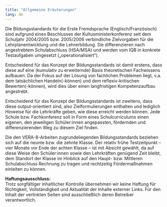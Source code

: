 ```yaml
---
title: "Allgemeine Eräuterungen"
lang: de
---
```

Die Bildungsstandards für die Erste Fremdsprache (Englisch/Französisch) sind aufgrund eines Beschlusses der Kultusministerkonferenz seit dem Schuljahr 2004/2005 bzw. 2005/2006 verbindliche Zielvorgaben für die Lehrplanentwicklung und die Lehrerbildung. Sie differenzieren nach angestrebtem Schulabschluss (HSA/MSA) und werden vom IQB in konkrete Testaufgaben umgesetzt („operationalisiert“).

Entscheidend für das Konzept der Bildungsstandards ist damit erstens, dass diese auf eine (kumulativ zu erweiternde) Basis theoretischen Fachwissens aufbauen. Da der Fokus auf der Lösung von fachlichen Problemen liegt, v.a. dem tatsächlichen Handeln(-können) und dem reflexiv-kritischen Bewerten(-können), wird dies über einen langfristigen Kompetenzaufbau angestrebt.

Entscheidend für das Konzept der Bildungsstandards ist zweitens, dass diese output-orientiert sind, also Zielformulierungen enthalten und lediglich Hinweise für die Lehrkräfte geben, wie diese erreicht werden können. Jede Schule bzw. Fachkonferenz soll in Form eines Schulcurriculums einen eigenen, den jeweiligen Schüler:innen angepassten, fördernden und differenzierenden Weg zu diesem Ziel finden.

Die den VERA-8-Arbeiten zugrundeliegenden Bildungsstandards beziehen sich auf die neunte bzw. die zehnte Klasse. Der relativ frühe Testzeitpunkt – vier Monate vor Ende der achten Klasse – ist mit Absicht gewählt, da auf diese Weise den Schüler:innen sowie den Lehrkräften genügend Zeit bleibt, dem Standort der Klasse im Hinblick auf den Haupt- bzw. Mittleren Schulabschluss Rechnung zu tragen und rechtzeitig Fördermaßnahmen einleiten zu können.

**Haftungsausschluss:**  
Trotz sorgfältiger inhaltlicher Kontrolle übernehmen wir keine Haftung für Richtigkeit, Vollständigkeit und Aktualität der Inhalte externer Links. Für den Inhalt der verlinkten Seiten sind ausschließlich deren Betreiber verantwortlich.
